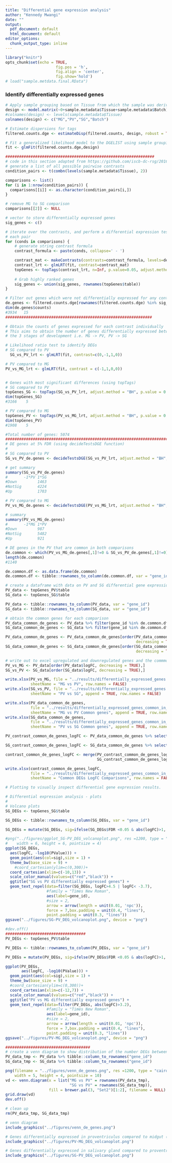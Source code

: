 ```yaml
---
title: "Differential gene expression analysis"
author: "Kennedy Mwangi"
date: ""
output:
  pdf_document: default
  html_document: default
editor_options: 
  chunk_output_type: inline
---
```



```r
library("knitr")
opts_chunk$set(echo = TRUE, 
                      fig.pos = 'h', 
                      fig.align = 'center', 
                      fig.show='hold')
# load("sample.metdata.final.RData")
```

### Identify differentially expressed genes

```r

# Apply sample grouping based on Tissue from which the sample was derived
design <- model.matrix(~0+sample.metadata$Tissue+sample.metadata$Batch)
#colnames(design) <- levels(sample.metadata$Tissue)
colnames(design) <- c("MG","PV","SG","Batch")

# Estimate dispersions for tags
filtered.counts.dge <- estimateDisp(filtered.counts, design, robust = TRUE)

# Fit a generalized likelihood model to the DGELIST using sample grouping
fit <- glmFit(filtered.counts.dge,design)

#################################################################
# code in this section adapted from https://github.com/iscb-dc-rsg/2016-summer-workshop
# generate a list of all possible pairwise contrasts
condition_pairs <- t(combn(levels(sample.metadata$Tissue), 2))

comparisons <- list()
for (i in 1:nrow(condition_pairs)) {
  comparisons[[i]] <- as.character(condition_pairs[i,])
}

# remove MG to SG comparison
comparisons[[2]] <- NULL

# vector to store differentially expressed genes
sig_genes <- c()

# iterate over the contrasts, and perform a differential expression test for
# each pair
for (conds in comparisons) {
    # generate string contrast formula
    contrast_formula <- paste(conds, collapse=' - ')

    contrast_mat <- makeContrasts(contrasts=contrast_formula, levels=design)
    contrast_lrt <- glmLRT(fit, contrast=contrast_mat)
    topGenes <- topTags(contrast_lrt, n=Inf, p.value=0.05, adjust.method = "BH")
    
    # Grab highly ranked genes
    sig_genes <- union(sig_genes, rownames(topGenes$table))
}

# Filter out genes which were not differentially expressed for any contrast
de.genes <- filtered.counts.dge[rownames(filtered.counts.dge) %in% sig_genes,]
dim(de.genes$counts)
#3934   15
################################################################

# Obtain the counts of genes expressed for each contrast individually
# This aims to obtain the number of genes differentially expressed between 
# the 3 stages of development i.e. MG -> PV, PV -> SG

# Likelihood ratio test to identify DEGs
# SG compared to PV
  SG_vs_PV_lrt <- glmLRT(fit, contrast=c(0,-1,1,0))

# PV compared to MG
PV_vs_MG_lrt <- glmLRT(fit, contrast = c(-1,1,0,0))


# Genes with most significant differences (using topTags)
# SG compared to PV
topGenes_SG <- topTags(SG_vs_PV_lrt, adjust.method = "BH", p.value = 0.05, n=Inf)
dim(topGenes_SG)
#3166    5

# PV compared to MG
topGenes_PV <- topTags(PV_vs_MG_lrt, adjust.method = "BH", p.value = 0.05, n=Inf)
dim(topGenes_PV)
#1908    5

#Total number of genes: 5074
#######################################################################################
# DE genes at 5% FDR (using decideTestsDGE function)
#
# SG compared to PV
SG_vs_PV_de.genes <- decideTestsDGE(SG_vs_PV_lrt, adjust.method = "BH", p.value = 0.05)

# get summary
summary(SG_vs_PV_de.genes)
#       -1*PV 1*SG
#Down         1463
#NotSig       4224
#Up           1703

# PV compared to MG
PV_vs_MG_de.genes <- decideTestsDGE(PV_vs_MG_lrt, adjust.method = "BH", p.value = 0.05)

# summary
summary(PV_vs_MG_de.genes)
#       -1*MG 1*PV
#Down         987
#NotSig       5482
#Up           921

# DE genes in the PV that are common in both comparisons
de.common <- which(PV_vs_MG_de.genes[,1]!=0 & SG_vs_PV_de.genes[,1]!=0)
length(de.common)
#1140 

de.common.df <- as.data.frame(de.common)
de.common.df <- tibble::rownames_to_column(de.common.df, var = "gene_id")

# create a dataframe with data on PV and SG differential gene expression
PV_data <- topGenes_PV$table
SG_data <- topGenes_SG$table

PV_data <- tibble::rownames_to_column(PV_data, var = "gene_id")
SG_data <- tibble::rownames_to_column(SG_data, var = "gene_id")

# obtain the common genes for each comparison
PV_data_common_de_genes <- PV_data %>% filter(gene_id %in% de.common.df$gene_id)
SG_data_common_de_genes <- SG_data %>% filter(gene_id %in% de.common.df$gene_id)

PV_data_common_de_genes <- PV_data_common_de_genes[order(PV_data_common_de_genes$logFC, 
                                                         decreasing = TRUE),]
SG_data_common_de_genes <- SG_data_common_de_genes[order(SG_data_common_de_genes$logFC, 
                                                         decreasing = TRUE),]

# write out to excel upregulated and downregulated genes and the commmon genes between contrasts
PV_vs_MG <- PV_data[order(PV_data$logFC, decreasing = TRUE),]
SG_vs_PV <- SG_data[order(SG_data$logFC, decreasing = TRUE),]

write.xlsx(PV_vs_MG, file = "../results/differentially_expressed_genes.xlsx",
           sheetName = "MG vs PV", row.names = FALSE)
write.xlsx(SG_vs_PV, file = "../results/differentially_expressed_genes.xlsx",
           sheetName = "PV vs SG", append = TRUE, row.names = FALSE)

write.xlsx(PV_data_common_de_genes, 
           file = "../results/differentially_expressed_genes_common_in_contrasts.xlsx",
           sheetName = "MG vs PV Common genes", append = TRUE, row.names = FALSE)
write.xlsx(SG_data_common_de_genes, 
           file = "../results/differentially_expressed_genes_common_in_contrasts.xlsx",
           sheetName = "PV vs SG Common genes", append = TRUE, row.names = FALSE)

PV_contrast_common_de_genes_logFC <- PV_data_common_de_genes %>% select(gene_id, logFC_MGvsPV=logFC)

SG_contrast_common_de_genes_logFC <- SG_data_common_de_genes %>% select(gene_id, logFC_PVvsSG=logFC)

contrast_common_de_genes_logFC <- merge(PV_contrast_common_de_genes_logFC, 
                                        SG_contrast_common_de_genes_logFC, by="gene_id")

write.xlsx(contrast_common_de_genes_logFC, 
           file = "../results/differentially_expressed_genes_common_in_contrasts_logFC_comparison.xlsx",
           sheetName = "Common DEGs LogFC Comparisons", row.names = FALSE)

```



```r
# Plotting to visually inspect differential gene expression results.

# Differential expression analysis - plots
#
# Volcano plots
SG_DEGs <- topGenes_SG$table

SG_DEGs <- tibble::rownames_to_column(SG_DEGs, var = "gene_id")

SG_DEGs = mutate(SG_DEGs, sig=ifelse(SG_DEGs$FDR <0.05 & abs(logFC)>1, "FDR<0.05", "Not Sig"))

#png("../figures/ggplot_SG-PV_DEG_volcanoplot.png", res =1200, type = "cairo", units = 'in',
#    width = 6, height = 6, pointsize = 4)
ggplot(SG_DEGs, 
  aes(logFC, -log10(PValue))) +
  geom_point(aes(col=sig),size = 1) + 
  theme_bw(base_size = 9) + 
    #coord_cartesian(ylim=c(0,300))+ 
  coord_cartesian(xlim=c(-10,13)) +
  scale_color_manual(values=c("red","black")) +
  ggtitle("SG vs PV differentially expressed genes") +
  geom_text_repel(data=filter(SG_DEGs, logFC>4.5 | logFC< -3.7),
                  #family = "Times New Roman", 
                  aes(label=gene_id),
                  #size = 2, 
                  arrow = arrow(length = unit(0.01, 'npc')), 
                  force = 7,box.padding = unit(0.4, "lines"), 
                  point.padding = unit(0.3, "lines"))
ggsave("../figures/SG-PV_DEG_volcanoplot.png", device = "png")

#dev.off()
###################################
PV_DEGs <- topGenes_PV$table

PV_DEGs <- tibble::rownames_to_column(PV_DEGs, var = "gene_id")

PV_DEGs = mutate(PV_DEGs, sig=ifelse(PV_DEGs$FDR <0.05 & abs(logFC)>1, "FDR<0.05", "Not Sig"))

ggplot(PV_DEGs, 
       aes(logFC, -log10(PValue))) +
  geom_point(aes(col=sig),size = 1) + 
  theme_bw(base_size = 9) + 
  #coord_cartesian(ylim=c(0,300))+ 
  coord_cartesian(xlim=c(-12,7)) +
  scale_color_manual(values=c("red","black")) +
  ggtitle("PV vs MG differentially expressed genes") +
  geom_text_repel(data=filter(PV_DEGs, abs(logFC)>3.2),
                  #family = "Times New Roman", 
                  aes(label=gene_id),
                  #size = 2, 
                  arrow = arrow(length = unit(0.01, 'npc')), 
                  force = 7,box.padding = unit(0.4, "lines"), 
                  point.padding = unit(0.3, "lines"))
ggsave("../figures/PV-MG_DEG_volcanoplot.png", device = "png")

#####################################
# create a venn diagram to show distribution of the number DEGs between stages
PV_data_tmp <- PV_data %>% tibble::column_to_rownames("gene_id")
SG_data_tmp <- SG_data %>% tibble::column_to_rownames("gene_id")

png(filename = "../figures/venn_de_genes.png", res =1200, type = "cairo", units = 'in',
    width = 5, height = 4, pointsize = 10)
vd <- venn.diagram(x = list("MG vs PV" = rownames(PV_data_tmp),
                            "SG vs PV" = rownames(SG_data_tmp)),
                   fill = brewer.pal(3, "Set2")[1:2], filename = NULL)
grid.draw(vd)
dev.off()

# clean up
rm(PV_data_tmp, SG_data_tmp)
```

```r
# venn diagram
include_graphics("../figures/venn_de_genes.png")
```
\newpage
```r
# Genes differentially expressed in proventriculus compared to midgut (above p<0.05)
include_graphics("../figures/PV-MG_DEG_volcanoplot.png")
```

```r
# Genes differentially expressed in salivary gland compared to proventriculus (above p<0.05)
include_graphics("../figures/SG-PV_DEG_volcanoplot.png")
```
